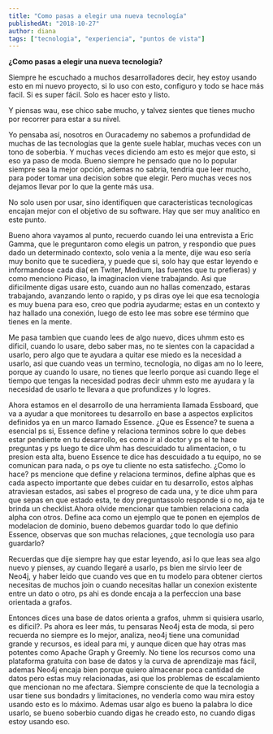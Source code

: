 ```yaml
---
title: "Como pasas a elegir una nueva tecnología"
publishedAt: "2018-10-27"
author: diana
tags: ["tecnologia", "experiencia", "puntos de vista"]
---
```


**¿Como pasas a elegir una nueva tecnología?**

Siempre he escuchado a muchos desarrolladores decir, hey estoy usando esto
en mi nuevo proyecto, si lo uso con esto, configuro y todo se hace más
facil. Si es super fácil. Solo es hacer esto y listo.

Y piensas wau, ese chico sabe mucho, y talvez sientes que tienes mucho por
recorrer para estar a su nivel.

<p>
    Yo pensaba así, nosotros en Ouracademy no sabemos a profundidad de muchas
    de las tecnologías que la gente suele hablar, muchas veces con un tono de
    soberbia. Y muchas veces diciendo am esto es mejor que esto, si eso ya
    paso de moda. Bueno siempre he pensado que no lo popular siempre sea la
    mejor opción, ademas no sabria, tendria que leer mucho, para poder tomar
    una decision sobre que elegir. Pero muchas veces nos dejamos llevar por lo
    que la gente más usa.
</p>
<p>
    No solo usen por usar, sino identifiquen que caracteristicas tecnologicas
    encajan mejor con el objetivo de su software. Hay que ser muy analitico en
    este punto.
</p>
<p>
    Bueno ahora vayamos al punto, recuerdo cuando lei una entrevista a Eric
    Gamma, que le preguntaron como elegis un patron, y respondio que pues dado
    un determinado contexto, solo venia a la mente, dije wau eso sería muy
    bonito que te sucediera, y puede que si, solo hay que estar leyendo e
    informandose cada dia( en Twiter, Medium, las fuentes que tu prefieras) y
    como menciono Picaso, la imaginacion viene trabajando. Asi que
    dificilmente digas usare esto, cuando aun no hallas comenzado, estaras
    trabajando, avanzando lento o rapido, y ps diras oye lei que esa
    tecnologia es muy buena para eso, creo que podria ayudarme; estas en un
    contexto y haz hallado una conexión, luego de esto lee mas sobre ese
    término que tienes en la mente.
</p>
<p>
    Me pasa tambien que cuando lees de algo nuevo, dices uhmm esto es dificil,
    cuando lo usare, debo saber mas, no te sientes con la capacidad a usarlo,
    pero algo que te ayudara a quitar ese miedo es la necesidad a usarlo, asi
    que cuando veas un termino, tecnologia, no digas am no lo leere, porque ay
    cuando lo usare, no tienes que leerlo porque asi cuando llege el tiempo
    que tengas la necesidad podras decir uhmm esto me ayudara y la necesidad
    de usarlo te llevara a que profundizes y lo logres.
</p>
<p>
    Ahora estamos en el desarrollo de una herramienta llamada Essboard, que va
    a ayudar a que monitorees tu desarrollo en base a aspectos explicitos
    definidos ya en un marco llamado Essence. ¿Que es Essence? te suena a
    esencial ps si, Essence define y relaciona terminos sobre lo que debes
    estar pendiente en tu desarrollo, es como ir al doctor y ps el te hace
    preguntas y ps luego te dice uhm has descuidado tu alimentacion, o tu
    presion esta alta, bueno Essence te dice has descuidado a tu equipo, no se
    comunican para nada, o ps oye tu cliente no esta satisfecho. ¿Como lo
    hace? ps mencione que define y relaciona terminos, define alphas que es
    cada aspecto importante que debes cuidar en tu desarrollo, estos alphas
    atraviesan estados, asi sabes el progreso de cada una, y te dice uhm para
    que sepas en que estado esta, te doy preguntassolo responde si o no, aja
    te brinda un checklist.Ahora olvide mencionar que tambien relaciona cada
    alpha con otros. Define aca como un ejemplo que te ponen en ejemplos de
    modelacion de dominio, bueno debemos guardar todo lo que definio Essence,
    observas que son muchas relaciones, ¿que tecnología uso para guardarlo?
</p>
<p>
    Recuerdas que dije siempre hay que estar leyendo, asi lo que leas sea algo
    nuevo y pienses, ay cuando llegaré a usarlo, ps bien me sirvio leer de
    Neo4j, y haber leido que cuando ves que en tu modelo para obtener ciertos
    necesitas de muchos join o cuando necesitas hallar un conexion existente
    entre un dato o otro, ps ahi es donde encaja a la perfeccion una base
    orientada a grafos.
</p>
<p>
    Entonces dices una base de datos orienta a grafos, uhmm si quisiera
    usarlo, es dificil?. Ps ahora es leer más, tu pensaras Neo4j esta de moda,
    si pero recuerda no siempre es lo mejor, analiza, neo4j tiene una
    comunidad grande y recursos, es ideal para mi, y aunque dicen que hay
    otras mas potentes como Apache Graph y Greemly. No tiene los recursos como
    una plataforma gratuita con base de datos y la curva de aprendizaje mas
    fácil, ademas Neo4j encaja bien porque quiero almacenar poca cantidad de
    datos pero estas muy relacionadas, asi que los problemas de escalamiento
    que mencionan no me afectara. Siempre consciente de que la tecnologia a
    usar tiene sus bondadrs y limitaciones, no venderla como wau mira estoy
    usando esto es lo máximo. Ademas usar algo es bueno la palabra lo dice
    usarlo, se bueno soberbio cuando digas he creado esto, no cuando digas
    estoy usando eso.
</p>
